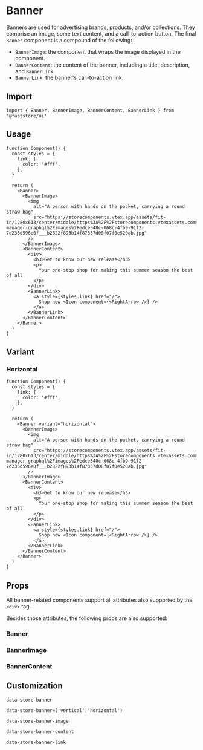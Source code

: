 
# Banner

Banners are used for advertising brands, products, and/or collections. They comprise an image, some text content, and a call-to-action button. The final `Banner` component is a compound of the following:

- `BannerImage`: the component that wraps the image displayed in the component.
- `BannerContent`: the content of the banner, including a title, description, and `BannerLink`.
- `BannerLink`: the banner's call-to-action link.
 
## Import

```tsx
import { Banner, BannerImage, BannerContent, BannerLink } from '@faststore/ui'
```

## Usage

```tsx live
function Component() {
  const styles = {
    link: {
      color: '#fff',
    },
  }

  return (
    <Banner>
      <BannerImage>
        <img
          alt="A person with hands on the pocket, carrying a round straw bag"
          src="https://storecomponents.vtex.app/assets/fit-in/1280x613/center/middle/https%3A%2F%2Fstorecomponents.vtexassets.com%2Fassets%2Fvtex.file-manager-graphql%2Fimages%2Fedce348c-068c-4fb9-91f2-7d235d596e0f___b2822f893b14f87337d08f07f0e520ab.jpg"
        />
      </BannerImage>
      <BannerContent>
        <div>
          <h3>Get to know our new release</h3>
          <p>
            Your one-stop shop for making this summer season the best of all.
          </p>
        </div>
        <BannerLink>
          <a style={styles.link} href="/">
            Shop now <Icon component={<RightArrow />} />
          </a>
        </BannerLink>
      </BannerContent>
    </Banner>
  )
}
```

## Variant

### Horizontal

```tsx live
function Component() {
  const styles = {
    link: {
      color: '#fff',
    },
  }

  return (
    <Banner variant="horizontal">
      <BannerImage>
        <img
          alt="A person with hands on the pocket, carrying a round straw bag"
          src="https://storecomponents.vtex.app/assets/fit-in/1280x613/center/middle/https%3A%2F%2Fstorecomponents.vtexassets.com%2Fassets%2Fvtex.file-manager-graphql%2Fimages%2Fedce348c-068c-4fb9-91f2-7d235d596e0f___b2822f893b14f87337d08f07f0e520ab.jpg"
        />
      </BannerImage>
      <BannerContent>
        <div>
          <h3>Get to know our new release</h3>
          <p>
            Your one-stop shop for making this summer season the best of all.
          </p>
        </div>
        <BannerLink>
          <a style={styles.link} href="/">
            Shop now <Icon component={<RightArrow />} />
          </a>
        </BannerLink>
      </BannerContent>
    </Banner>
  )
}
```

## Props

All banner-related components support all attributes also supported by the `<div>` tag.

Besides those attributes, the following props are also supported:

### Banner
  
<PropsSection name="Banner" />


### BannerImage
  
<PropsSection name="BannerImage" />


### BannerContent
  
<PropsSection name="Banner" />

## Customization

`data-store-banner`

`data-store-banner=('vertical'|'horizontal')`

`data-store-banner-image`

`data-store-banner-content`

`data-store-banner-link`
